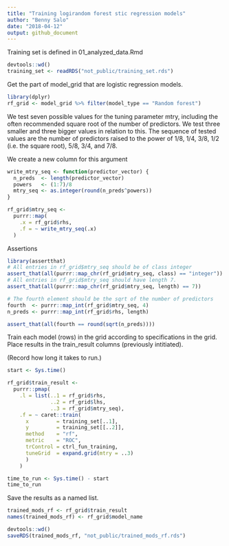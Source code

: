 ```yaml
---
title: "Training logirandom forest stic regression models"
author: "Benny Salo"
date: "2018-04-12"
output: github_document
---
```


Training set is defined in 01_analyzed_data.Rmd
```r
devtools::wd()
training_set <- readRDS("not_public/training_set.rds")
```

Get the part of model_grid that are logistic regression models.
```r
library(dplyr)
rf_grid <- model_grid %>% filter(model_type == "Random forest")
```

We test seven possible values for the tuning parameter mtry, including the often recommended square root of the number of predictors. We test three smaller and three bigger values in relation to this. The sequence of tested values are the number of predictors raised to the power of 1/8, 1/4, 3/8, 1/2 (i.e. the square root), 5/8, 3/4, and 7/8.

We create a new column for this argument

```r

write_mtry_seq <- function(predictor_vector) {
  n_preds  <- length(predictor_vector)
  powers   <- (1:7)/8
  mtry_seq <- as.integer(round(n_preds^powers))
}

rf_grid$mtry_seq <- 
  purrr::map(
    .x = rf_grid$rhs,
    .f = ~ write_mtry_seq(.x)
  )

```
Assertions
```r
library(assertthat)
# All entries in rf_grid$mtry_seq should be of class integer
assert_that(all(purrr::map_chr(rf_grid$mtry_seq, class) == "integer"))
# All entries in rf_grid$mtry_seq should have length 7.
assert_that(all(purrr::map_chr(rf_grid$mtry_seq, length) == 7))

# The fourth element should be the sqrt of the number of predictors
fourth  <- purrr::map_int(rf_grid$mtry_seq, 4)
n_preds <- purrr::map_int(rf_grid$rhs, length)

assert_that(all(fourth == round(sqrt(n_preds))))
```


Train each model (rows) in the grid according to specifications in the grid. Place results in the train_result columns (previously intitiated).

(Record how long it takes to run.)
```r

start <- Sys.time()

rf_grid$train_result <- 
  purrr::pmap(
    .l = list(..1 = rf_grid$rhs,
              ..2 = rf_grid$lhs,
              ..3 = rf_grid$mtry_seq),
    .f = ~ caret::train(
      x         = training_set[..1],
      y         = training_set[[..2]],
      method    = "rf",
      metric    = "ROC",
      trControl = ctrl_fun_training,
      tuneGrid  = expand.grid(mtry = ..3)
      )
    )

time_to_run <- Sys.time() - start
time_to_run

```
Save the results as a named list.

```r
trained_mods_rf <- rf_grid$train_result
names(trained_mods_rf) <- rf_grid$model_name
```


```r
devtools::wd()
saveRDS(trained_mods_rf, "not_public/trained_mods_rf.rds")
```

